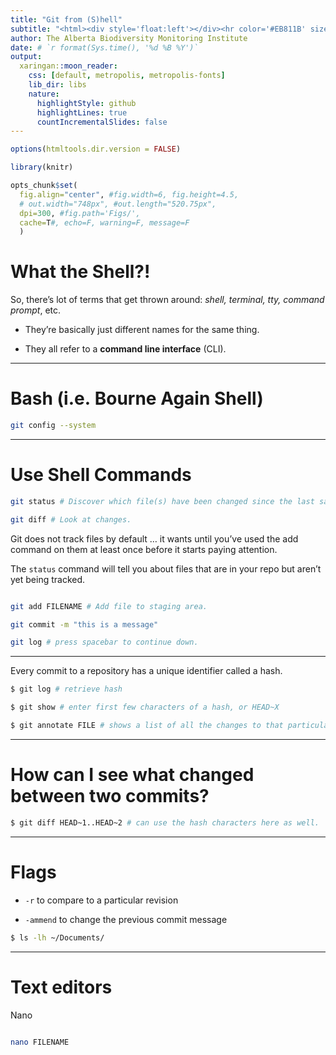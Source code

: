 ```yaml
---
title: "Git from (S)hell"
subtitle: "<html><div style='float:left'></div><hr color='#EB811B' size=1px width=796px></html>"
author: The Alberta Biodiversity Monitoring Institute
date: # `r format(Sys.time(), '%d %B %Y')`
output:
  xaringan::moon_reader:
    css: [default, metropolis, metropolis-fonts] 
    lib_dir: libs
    nature:
      highlightStyle: github
      highlightLines: true
      countIncrementalSlides: false
---
```


```r

options(htmltools.dir.version = FALSE)

library(knitr)

opts_chunk$set(
  fig.align="center", #fig.width=6, fig.height=4.5, 
  # out.width="748px", #out.length="520.75px",
  dpi=300, #fig.path='Figs/',
  cache=T#, echo=F, warning=F, message=F
  )

```

# What the Shell?!

So, there's lot of terms that get thrown around: *shell, terminal, tty, command prompt*, etc.

+ They're basically just different names for the same thing.

+ They all refer to a **command line interface** (CLI). 


---

# Bash (i.e. Bourne Again Shell)

```bash
git config --system
```


---

# Use Shell Commands

```bash
git status # Discover which file(s) have been changed since the last save.

git diff # Look at changes.

```

Git does not track files by default ... it wants until you've used the add command on them at least once before it starts paying attention.

The `status` command will tell you about files that are in your repo but aren't yet being tracked. 

```bash

git add FILENAME # Add file to staging area.

git commit -m "this is a message"

git log # press spacebar to continue down.

```

---

Every commit to a repository has a unique identifier called a hash. 

```bash
$ git log # retrieve hash

$ git show # enter first few characters of a hash, or HEAD~X

$ git annotate FILE # shows a list of all the changes to that particular file
```
---

# How can I see what changed between two commits?

```bash
$ git diff HEAD~1..HEAD~2 # can use the hash characters here as well.

```

---

# Flags

+ `-r` to compare to a particular revision

+ `-ammend` to change the previous commit message

```bash
$ ls -lh ~/Documents/
```


---

# Text editors

Nano

```bash

nano FILENAME

```





